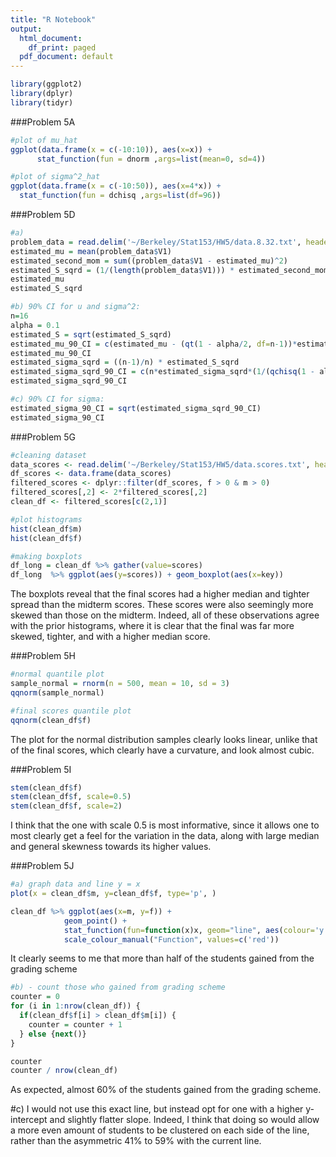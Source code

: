 ---
title: "R Notebook"
output:
  html_document:
    df_print: paged
  pdf_document: default
---
```{r}
library(ggplot2)
library(dplyr)
library(tidyr)
```

###Problem 5A

```{r}


#plot of mu_hat
ggplot(data.frame(x = c(-10:10)), aes(x=x)) + 
      stat_function(fun = dnorm ,args=list(mean=0, sd=4))

#plot of sigma^2_hat
ggplot(data.frame(x = c(-10:50)), aes(x=4*x)) + 
  stat_function(fun = dchisq ,args=list(df=96))
```

###Problem 5D 

```{r}
#a)
problem_data = read.delim('~/Berkeley/Stat153/HW5/data.8.32.txt', header = FALSE, sep = "", dec = ".")
estimated_mu = mean(problem_data$V1)
estimated_second_mom = sum((problem_data$V1 - estimated_mu)^2)
estimated_S_sqrd = (1/(length(problem_data$V1))) * estimated_second_mom
estimated_mu
estimated_S_sqrd

#b) 90% CI for u and sigma^2:
n=16
alpha = 0.1
estimated_S = sqrt(estimated_S_sqrd)
estimated_mu_90_CI = c(estimated_mu - (qt(1 - alpha/2, df=n-1))*estimated_S/sqrt(n), estimated_mu + (qt(1 - alpha/2, df=n-1))*estimated_S/sqrt(n))
estimated_mu_90_CI
estimated_sigma_sqrd = ((n-1)/n) * estimated_S_sqrd
estimated_sigma_sqrd_90_CI = c(n*estimated_sigma_sqrd*(1/(qchisq(1 - alpha/2, df = n-1))), n*estimated_sigma_sqrd*(1/(qchisq(alpha/2, df = n-1))))
estimated_sigma_sqrd_90_CI

#c) 90% CI for sigma:
estimated_sigma_90_CI = sqrt(estimated_sigma_sqrd_90_CI)
estimated_sigma_90_CI
```

###Problem 5G

```{r}
#cleaning dataset
data_scores <- read.delim('~/Berkeley/Stat153/HW5/data.scores.txt', header = TRUE, sep = "", dec = ".")
df_scores <- data.frame(data_scores)
filtered_scores <- dplyr::filter(df_scores, f > 0 & m > 0)
filtered_scores[,2] <- 2*filtered_scores[,2]
clean_df <- filtered_scores[c(2,1)]

#plot histograms
hist(clean_df$m)
hist(clean_df$f)

#making boxplots
df_long = clean_df %>% gather(value=scores)
df_long  %>% ggplot(aes(y=scores)) + geom_boxplot(aes(x=key)) 
```

The boxplots reveal that the final scores had a higher median and tighter spread than the midterm scores. These scores were also seemingly more skewed than those on the midterm. Indeed, all of these observations agree with the prior histograms, where it is clear that the final was far more skewed, tighter, and with a higher median score.  


###Problem 5H

```{r}
#normal quantile plot
sample_normal = rnorm(n = 500, mean = 10, sd = 3)
qqnorm(sample_normal)

#final scores quantile plot
qqnorm(clean_df$f)
```
The plot for the normal distribution samples clearly looks linear, unlike that of the final scores, which clearly have a curvature, and look almost cubic.


###Problem 5I

```{r}
stem(clean_df$f)
stem(clean_df$f, scale=0.5)
stem(clean_df$f, scale=2)
```
I think that the one with scale 0.5 is most informative, since it allows one to most clearly get a feel for the variation in the data, along with large median and general skewness towards its higher values. 


###Problem 5J

```{r}
#a) graph data and line y = x
plot(x = clean_df$m, y=clean_df$f, type='p', )

clean_df %>% ggplot(aes(x=m, y=f)) + 
            geom_point() + 
            stat_function(fun=function(x)x, geom="line", aes(colour='y = x')) + 
            scale_colour_manual("Function", values=c('red'))
```

It clearly seems to me that more than half of the students gained from the grading scheme

```{r}
#b) - count those who gained from grading scheme
counter = 0
for (i in 1:nrow(clean_df)) {
  if(clean_df$f[i] > clean_df$m[i]) { 
    counter = counter + 1
  } else {next()}
}

counter
counter / nrow(clean_df)
```
As expected, almost 60% of the students gained from the grading scheme.



#c)
I would not use this exact line, but instead opt for one with a higher y-intercept and slightly flatter slope. Indeed, I think that doing so would allow a more even amount of students to be clustered on each side of the line, rather than the asymmetric 41% to 59% with the current line. 




